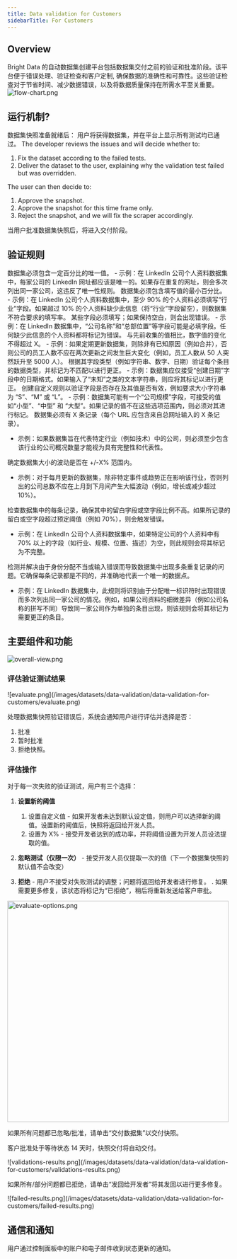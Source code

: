 ```yaml
---
title: Data validation for Customers
sidebarTitle: For Customers
---
```

## Overview
Bright Data 的自动数据集创建平台包括数据集交付之前的验证和批准阶段。该平台便于错误处理、验证检查和客户定制, 确保数据的准确性和可靠性。这些验证检查对于节省时间、减少数据错误，以及将数据质量保持在所需水平至关重要。
![flow-chart.png](/images/datasets/data-validation/data-validation-for-customers/flow-chart.png)


## 运行机制?
数据集快照准备就绪后：
<Tabs>
<Tab title="✅ 如果所有验证测试均已通过">
用户将获得数据集，并在平台上显示所有测试均已通过。
</Tab>
<Tab title="❌ 如果所有/部分验证测试失败">
The developer reviews the issues and will decide whether to:
1. Fix the dataset according to the failed tests.
2. Deliver the dataset to the user, explaining why the validation test failed but was overridden.

The user can then decide to:
1.  Approve the snapshot.
2.  Approve the snapshot for this time frame only.
3.  Reject the snapshot, and we will fix the scraper accordingly.

</Tab>
</Tabs>

当用户批准数据集快照后，将进入交付阶段。

## 验证规则

<AccordionGroup>
<Accordion title="独特性">
数据集必须包含一定百分比的唯一值。
-   示例：在 LinkedIn 公司个人资料数据集中，每家公司的 LinkedIn 网址都应该是唯一的。如果存在重复的网址，则会多次列出同一家公司，这违反了唯一性规则。
</Accordion>
<Accordion title="填写率">
数据集必须包含填写值的最小百分比。
-   示例：在 LinkedIn 公司个人资料数据集中，至少 90% 的个人资料必须填写“行业”字段。如果超过 10% 的个人资料缺少此信息（将“行业”字段留空），则数据集不符合要求的填写率。
</Accordion>
<Accordion title="必填字段">
某些字段必须填写；如果保持空白，则会出现错误。
-   示例：在 LinkedIn 数据集中，“公司名称”和“总部位置”等字段可能是必填字段。任何缺少此信息的个人资料都将标记为错误。
</Accordion>
<Accordion title="数据稳定性">
与先前收集的值相比，数字值的变化不得超过 X。
-   示例：如果定期更新数据集，则除非有已知原因（例如合并），否则公司的员工人数不应在两次更新之间发生巨大变化（例如，员工人数从 50 人突然跃升至 5000 人）。
</Accordion>
<Accordion title="类型验证">
根据其字段类型（例如字符串、数字、日期）验证每个条目的数据类型，并标记为不匹配以进行更正。
-   示例：数据集应仅接受“创建日期”字段中的日期格式。如果输入了“未知”之类的文本字符串，则应将其标记以进行更正。
</Accordion>
<Accordion title="架构和字段自定义验证">
创建自定义规则以验证字段是否存在及其值是否有效，例如要求大小字符串为 “S”、“M” 或 “L”。
-   示例：数据集可能有一个“公司规模”字段，可接受的值如“小型”、“中型” 和 “大型”。如果记录的值不在这些选项范围内，则必须对其进行标记。
</Accordion>
<Accordion title="最低记录阈值">
数据集必须有 X 条记录（每个 URL 应包含来自总网址输入的 X 条记录）。

-   示例：如果数据集旨在代表特定行业（例如技术）中的公司，则必须至少包含该行业的公司概况数量才能视为具有完整性和代表性。
</Accordion>
<Accordion title="数据大小波动阈值">
确定数据集大小的波动是否在 +/-X% 范围内。

-   示例：对于每月更新的数据集，除非特定事件或趋势正在影响该行业，否则列出的公司总数不应在上月到下月间产生大幅波动（例如，增长或减少超过 10%）。
</Accordion>
<Accordion title="记录完整性验证">
检查数据集中的每条记录，确保其中的留白字段或空字段比例不高。如果所记录的留白或空字段超过预定阈值（例如 70%），则会触发错误。

-   示例：在 LinkedIn 公司个人资料数据集中，如果特定公司的个人资料中有 70% 以上的字段（如行业、规模、位置、描述）为空，则此规则会将其标记为不完整。

</Accordion>
<Accordion title="唯一身份和重复项验证">
检测并解决由于身份分配不当或输入错误而导致数据集中出现多条重复记录的问题。它确保每条记录都是不同的，并准确地代表一个唯一的数据点。

-   示例：在 LinkedIn 数据集中，此规则将识别由于分配唯一标识符时出现错误而多次列出同一家公司的情况。例如，如果公司资料的细微差异（例如公司名称的拼写不同）导致同一家公司作为单独的条目出现，则该规则会将其标记为需要更正的条目。
</Accordion>
</AccordionGroup>

## 主要组件和功能
<Frame caption="数据集测试的总体视图（所有结果、通过、失败）">
  <img src="/images/datasets/data-validation/data-validation-for-customers/overall-view.png" alt="overall-view.png"/>
</Frame>

### 评估验证测试结果
<Frame>
  ![evaluate.png](/images/datasets/data-validation/data-validation-for-customers/evaluate.png)
</Frame>

处理数据集快照验证错误后，系统会通知用户进行评估并选择是否：
1. 批准
2. 暂时批准
3. 拒绝快照。

### 评估操作
对于每一次失败的验证测试，用户有三个选择：

1.  **设置新的阈值**
    1.  设置自定义值 - 如果开发者未达到默认设定值，则用户可以选择新的阈值。设置新的阈值后，快照将返回给开发人员。
    2.  设置为 X% - 接受开发者达到的成功率，并将阈值设置为开发人员设法提取的值。
2.  **忽略测试（仅限一次）** - 接受开发人员仅提取一次的值（下一个数据集快照的默认值不会改变）

3.  **拒绝** - 用户不接受对失败测试的调整；问题将返回给开发者进行修复。
. 如果需要更多修复，该状态将标记为“已拒绝”，稍后将重新发送给客户审批。


<Frame>
<img src="/images/datasets/data-validation/data-validation-for-customers/evaluate-options.png" alt="evaluate-options.png" width="500" />
</Frame>

如果所有问题都已忽略/批准，请单击“交付数据集”以交付快照。

<Note>客户批准处于等待状态 14 天时，快照交付将自动交付。</Note>

<Frame>
![validations-results.png](/images/datasets/data-validation/data-validation-for-customers/validations-results.png)
</Frame>

如果所有/部分问题都已拒绝，请单击“发回给开发者”将其发回以进行更多修复。
<Frame>
![failed-results.png](/images/datasets/data-validation/data-validation-for-customers/failed-results.png)
</Frame>

## 通信和通知
用户通过控制面板中的账户和电子邮件收到状态更新的通知。